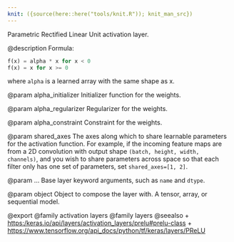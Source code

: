 ```yaml
---
knit: ({source(here::here("tools/knit.R")); knit_man_src})
---
```

Parametric Rectified Linear Unit activation layer.

@description
Formula:
``` python
f(x) = alpha * x for x < 0
f(x) = x for x >= 0
```
where `alpha` is a learned array with the same shape as x.

@param alpha_initializer
Initializer function for the weights.

@param alpha_regularizer
Regularizer for the weights.

@param alpha_constraint
Constraint for the weights.

@param shared_axes
The axes along which to share learnable parameters for the
activation function. For example, if the incoming feature maps are
from a 2D convolution with output shape
`(batch, height, width, channels)`, and you wish to share parameters
across space so that each filter only has one set of parameters,
set `shared_axes=[1, 2]`.

@param ...
Base layer keyword arguments, such as `name` and `dtype`.

@param object
Object to compose the layer with. A tensor, array, or sequential model.

@export
@family activation layers
@family layers
@seealso
+ <https:/keras.io/api/layers/activation_layers/prelu#prelu-class>
+ <https://www.tensorflow.org/api_docs/python/tf/keras/layers/PReLU>

